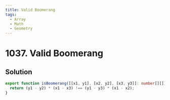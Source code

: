 ```yaml
---
title: Valid Boomerang
tags:
  - Array
  - Math
  - Geometry
---
```


# 1037. Valid Boomerang

<Badges>
  <LevelBadge level="easy" />
  <TopicBadge name="Array" slug="array" />
  <TopicBadge name="Math" slug="math" />
  <TopicBadge name="Geometry" slug="geometry" />
</Badges>

## Solution

```typescript filename="solution.ts" copy
export function isBoomerang([[x1, y1], [x2, y2], [x3, y3]]: number[][]): boolean {
  return (y1 - y2) * (x1 - x3) !== (y1 - y3) * (x1 - x2);
}
```

<ProblemLink
  codingSite="leetcode"
  href="https://leetcode.com/problems/valid-boomerang"
  title="Valid Boomerang"
/>
